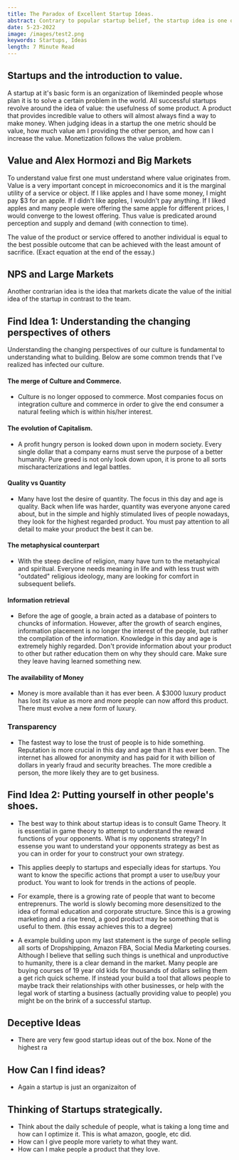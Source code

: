 ```yaml
---
title: The Paradox of Excellent Startup Ideas.
abstract: Contrary to popular startup belief, the startup idea is one of the most important aspects of the startup. The biggest risk startups face is not product, distribution, community, etc. The biggest risk is moving in the wrong direction. Your sole focus as a startup founder should be providing VALUE to your users. In this essay, I discuss what it means to provide values for your users, and I propose a scale in which you can judge the worth of a startup idea.
date: 5-23-2022
image: /images/test2.png
keywords: Startups, Ideas
length: 7 Minute Read
---
```


## Startups and the introduction to value.

A startup at it's basic form is an organization of likeminded people whose plan it is to solve a certain problem in the world. All successful startups revolve around the idea of value: the usefulness of some product. A product that provides incredible value to others will almost always find a way to make money. When judging ideas in a startup the one metric should be value, how much value am I providing the other person, and how can I increase the value. Monetization follows the value problem.

## Value and Alex Hormozi and Big Markets

To understand value first one must understand where value originates from. Value is a very important concept in microeconomics and it is the marginal utility of a service or object. If I like apples and I have some money, I might pay $3 for an apple. If I didn't like apples, I wouldn't pay anything. If I liked apples and many people were offering the same apple for different prices, I would converge to the lowest offering. Thus value is predicated around perception and supply and demand (with connection to time).

The value of the product or service offered to another individual is equal to the best possible outcome that can be achieved with the least amount of sacrifice. (Exact equation at the end of the essay.)

## NPS and Large Markets

Another contrarian idea is the idea that markets dicate the value of the initial idea of the startup in contrast to the team.

## Find Idea 1: Understanding the changing perspectives of others

Understanding the changing perspectives of our culture is fundamental to understanding what to building. Below are some common trends that I've realized has infected our culture.

#### The merge of Culture and Commerce.

- Culture is no longer opposed to commerce. Most companies focus on integration culture and commerce in order to give the end consumer a natural feeling which is within his/her interest.

#### The evolution of Capitalism.

- A profit hungry person is looked down upon in modern society. Every single dollar that a company earns must serve the purpose of a better humanity. Pure greed is not only look down upon, it is prone to all sorts mischaracterizations and legal battles.

#### Quality vs Quantity

- Many have lost the desire of quantity. The focus in this day and age is quality. Back when life was harder, quantity was everyone anyone cared about, but in the simple and highly stimulated lives of people nowadays, they look for the highest regarded product. You must pay attention to all detail to make your product the best it can be.

#### The metaphysical counterpart

- With the steep decline of religion, many have turn to the metaphyical and spiritual. Everyone needs meaning in life and with less trust with "outdated" religious ideology, many are looking for comfort in subsequent beliefs.

#### Information retrieval

- Before the age of google, a brain acted as a database of pointers to chuncks of information. However, after the growth of search engines, information placement is no longer the interest of the people, but rather the compilation of the information. Knowledge in this day and age is extremely highly regarded. Don't provide information about your product to other but rather education them on why they should care. Make sure they leave having learned something new.

#### The availability of Money

- Money is more available than it has ever been. A $3000 luxury product has lost its value as more and more people can now afford this product. There must evolve a new form of luxury.

### Transparency

- The fastest way to lose the trust of people is to hide something. Reputation is more crucial in this day and age than it has ever been. The internet has allowed for anonymity and has paid for it with billion of dollars in yearly fraud and security breaches. The more credible a person, the more likely they are to get business.

## Find Idea 2: Putting yourself in other people's shoes.

- The best way to think about startup ideas is to consult Game Theory. It is essential in game theory to attempt to understand the reward functions of your opponents. What is my opponents strategy? In essense you want to understand your opponents strategy as best as you can in order for your to construct your own strategy.

- This applies deeply to startups and especially ideas for startups. You want to know the specific actions that prompt a user to use/buy your product. You want to look for trends in the actions of people.

- For example, there is a growing rate of people that want to become entreprenurs. The world is slowly becoming more desensitized to the idea of formal education and corporate structure. Since this is a growing marketing and a rise trend, a good product may be something that is useful to them. (this essay achieves this to a degree)

- A example building upon my last statement is the surge of people selling all sorts of Dropshipping, Amazon FBA, Social Media Marketing courses. Although I believe that selling such things is unethical and unproductive to humanity, there is a clear demand in the market. Many people are buying courses of 19 year old kids for thousands of dollars selling them a get rich quick scheme. If instead your build a tool that allows people to maybe track their relationships with other businesses, or help with the legal work of starting a business (actually providing value to people) you might be on the brink of a successful startup.

## Deceptive Ideas

- There are very few good startup ideas out of the box. None of the highest ra

## How Can I find ideas?

- Again a startup is just an organizaiton of

## Thinking of Startups strategically.


- Think about the daily schedule of people, what is taking a long time and how can I optimize it. This is what amazon, google, etc did.
- How can I give people more variety to what they want.
- How can I make people a product that they love.
